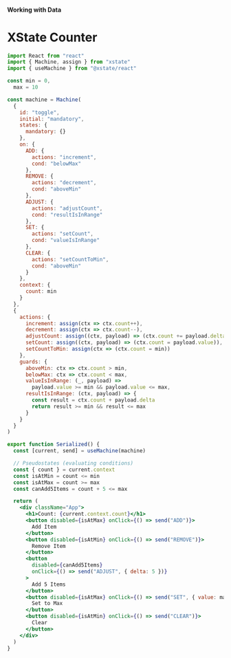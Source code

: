 #### Working with Data

# XState Counter

```jsx
import React from "react"
import { Machine, assign } from "xstate"
import { useMachine } from "@xstate/react"

const min = 0,
  max = 10

const machine = Machine(
  {
    id: "toggle",
    initial: "mandatory",
    states: {
      mandatory: {}
    },
    on: {
      ADD: {
        actions: "increment",
        cond: "belowMax"
      },
      REMOVE: {
        actions: "decrement",
        cond: "aboveMin"
      },
      ADJUST: {
        actions: "adjustCount",
        cond: "resultIsInRange"
      },
      SET: {
        actions: "setCount",
        cond: "valueIsInRange"
      },
      CLEAR: {
        actions: "setCountToMin",
        cond: "aboveMin"
      }
    },
    context: {
      count: min
    }
  },
  {
    actions: {
      increment: assign(ctx => ctx.count++),
      decrement: assign(ctx => ctx.count--),
      adjustCount: assign((ctx, payload) => (ctx.count += payload.delta)),
      setCount: assign((ctx, payload) => (ctx.count = payload.value)),
      setCountToMin: assign(ctx => (ctx.count = min))
    },
    guards: {
      aboveMin: ctx => ctx.count > min,
      belowMax: ctx => ctx.count < max,
      valueIsInRange: (_, payload) =>
        payload.value >= min && payload.value <= max,
      resultIsInRange: (ctx, payload) => {
        const result = ctx.count + payload.delta
        return result >= min && result <= max
      }
    }
  }
)

export function Serialized() {
  const [current, send] = useMachine(machine)

  // Pseudostates (evaluating conditions)
  const { count } = current.context
  const isAtMin = count <= min
  const isAtMax = count >= max
  const canAdd5Items = count + 5 <= max

  return (
    <div className="App">
      <h1>Count: {current.context.count}</h1>
      <button disabled={isAtMax} onClick={() => send("ADD")}>
        Add Item
      </button>
      <button disabled={isAtMin} onClick={() => send("REMOVE")}>
        Remove Item
      </button>
      <button
        disabled={canAdd5Items}
        onClick={() => send("ADJUST", { delta: 5 })}
      >
        Add 5 Items
      </button>
      <button disabled={isAtMax} onClick={() => send("SET", { value: max })}>
        Set to Max
      </button>
      <button disabled={isAtMin} onClick={() => send("CLEAR")}>
        Clear
      </button>
    </div>
  )
}
```
